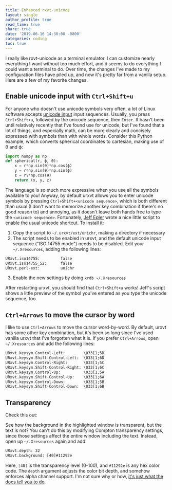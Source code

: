```yaml
---
title: Enhanced rxvt-unicode
layout: single
author_profile: true
read_time: true
share: true
date: '2019-06-16 14:30:00 -0800'
categories: coding
toc: true
---
```



I really like rxvt-unicode as a terminal emulator. I can customize nearly everything I want without
too much effort, and it seems to do everything I could want a terminal to do. Over time, the changes
I've made to my configuration files have piled up, and now it's pretty far from a vanilla setup.
Here are a few of my favorite changes.

## Enable unicode input with `Ctrl+Shift+u`

For anyone who doesn't use unicode symbols very often, a lot of Linux software accepts [unicode
input](https://en.wikipedia.org/wiki/Unicode) input sequences. Usually, you press `Ctrl+Shift+u`, followed by the unicode
sequence, then `Enter`. It hasn't been until relatively recently that I've found use for unicode,
but I've found that a lot of things, and especially math, can be more clearly and concisely
expressed with symbols than with whole words. Consider this Python example, which converts spherical
coordinates to cartesian, making use of θ and ϕ:

```python
import numpy as np
def spherical(r, ϕ, θ):
    x = r*np.sin(θ)*np.cos(ϕ)
    y = r*np.sin(θ)*np.sin(ϕ)
    z = r\*np.cos(θ)
    return (x, y, z)
```

The language is so much more expressive when you use all the symbols available to you! Anyway, by
default urxvt allows you to enter unicode symbols by pressing `Ctrl+Shift+<unicode sequence>`, which
is both different than usual (I don't want to memorize another key combination if there's no good
reason to) and annoying, as it doesn't leave both hands free to type the `<unicode sequence>`.
Fortunately, [Jeff Epler](https://emergent.unpythonic.net/01340900642) wrote a nice little script to
enable the usual unicode shortcut. To install it:

1. Copy the script to `~/.urxvt/ext/unichr`, making a directory if necessary
2. The script needs to be enabled in urxvt, and the default unicode input sequence ("ISO 14755
   mode") needs to be disabled. Edit your `~/.Xresources`, adding the following lines:

```txt
URxvt.iso14755:         false
URxvt.iso14755_52:      false
URxvt.perl-ext:         unichr
```

3. Enable the new settings by doing `xrdb ~/.Xresources`

After restarting urxvt, you should find that `Ctrl+Shift+u` works! Jeff's script shows a little
preview of the symbol you've entered as you type the unicode sequence, too.

## `Ctrl+Arrows` to move the cursor by word

I like to use `Ctrl+Arrows` to move the cursor word-by-word. By default, urxvt has some other key
combination, but it's been so long since I've used vanilla urxvt that I've forgotten what it is. If
you prefer `Ctrl+Arrows`, open `~/.Xresources` and add the following lines:

```txt
URxvt.keysym.Control-Left:        \033[1;5D
URxvt.keysym.Shift-Control-Left:  \033[1;6D
URxvt.keysym.Control-Right:       \033[1;5C
URxvt.keysym.Shift-Control-Right: \033[1;6C
URxvt.keysym.Control-Up:          \033[1;5A
URxvt.keysym.Shift-Control-Up:    \033[1;6A
URxvt.keysym.Control-Down:        \033[1;5B
URxvt.keysym.Shift-Control-Down:  \033[1;6B
```

## Transparency

Check this out:

<CenterImage src={IdealTransparency} width="50%" />

See how the background in the highlighted window is transparent, but the text is not? You can't do
this by modifying Compton transparency settings, since those settings affect the entire window
including the text. Instead, open up `~/.Xresources` again and add:

```txt
URxvt.depth: 32
URxvt.background: [40]#11292e
```

Here, `[40]` is the transparency level (0-100), and `#11292e` is any hex color code. The `depth`
argument adjusts the color bit depth, and somehow enforces alpha channel support. I'm not sure why
or how, [it's just what the docs tell you to do](https://linux.die.net/man/1/urxvt).
